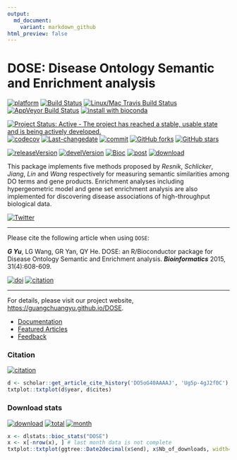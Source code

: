```yaml
---
output:
  md_document:
    variant: markdown_github
html_preview: false
---
```



# DOSE: Disease Ontology Semantic and Enrichment analysis

[![platform](http://www.bioconductor.org/shields/availability/devel/DOSE.svg)](https://www.bioconductor.org/packages/devel/bioc/html/DOSE.html#archives)
[![Build Status](http://www.bioconductor.org/shields/build/devel/bioc/DOSE.svg)](https://bioconductor.org/checkResults/devel/bioc-LATEST/DOSE/)
[![Linux/Mac Travis Build Status](https://img.shields.io/travis/GuangchuangYu/DOSE/master.svg?label=Mac%20OSX%20%26%20Linux)](https://travis-ci.org/GuangchuangYu/DOSE)
[![AppVeyor Build Status](https://img.shields.io/appveyor/ci/Guangchuangyu/DOSE/master.svg?label=Windows)](https://ci.appveyor.com/project/GuangchuangYu/DOSE)
[![install with bioconda](https://img.shields.io/badge/install%20with-bioconda-green.svg?style=flat)](http://bioconda.github.io/recipes/bioconductor-dose/README.html)

[![Project Status: Active - The project has reached a stable, usable state and is being actively developed.](http://www.repostatus.org/badges/latest/active.svg)](http://www.repostatus.org/#active)
[![codecov](https://codecov.io/gh/GuangchuangYu/DOSE/branch/master/graph/badge.svg)](https://codecov.io/gh/GuangchuangYu/DOSE/)
[![Last-changedate](https://img.shields.io/badge/last%20change-`r gsub('-', '--', Sys.Date())`-green.svg)](https://github.com/GuangchuangYu/DOSE/commits/master)
[![commit](http://www.bioconductor.org/shields/commits/bioc/DOSE.svg)](https://www.bioconductor.org/packages/devel/bioc/html/DOSE.html#svn_source)
[![GitHub forks](https://img.shields.io/github/forks/GuangchuangYu/DOSE.svg)](https://github.com/GuangchuangYu/DOSE/network) 
[![GitHub stars](https://img.shields.io/github/stars/GuangchuangYu/DOSE.svg)](https://github.com/GuangchuangYu/DOSE/stargazers) 


[![releaseVersion](https://img.shields.io/badge/release%20version-`r url="https://bioconductor.org/packages/release/bioc/html/DOSE.html"; x=readLines(url); gsub("\\D+(\\d+\\.\\d+\\.\\d+)\\D+", "\\1", x[grep("Version", x) +1])`-green.svg?style=flat)](https://bioconductor.org/packages/DOSE)
[![develVersion](https://img.shields.io/badge/devel%20version-`r x=readLines("DESCRIPTION"); y=x[grep("^Version", x)]; sub("Version: ", "", y)`-green.svg?style=flat)](https://github.com/GuangchuangYu/DOSE)
[![Bioc](http://www.bioconductor.org/shields/years-in-bioc/DOSE.svg)](https://www.bioconductor.org/packages/devel/bioc/html/DOSE.html#since)
[![post](http://www.bioconductor.org/shields/posts/DOSE.svg)](https://support.bioconductor.org/t/DOSE/)
[![download](http://www.bioconductor.org/shields/downloads/DOSE.svg)](https://bioconductor.org/packages/stats/bioc/DOSE/)



This package implements five methods proposed by *Resnik*, *Schlicker*, *Jiang*, *Lin* and *Wang* respectively for measuring semantic similarities among DO terms and gene products. Enrichment analyses including hypergeometric model and gene set enrichment analysis are also implemented for discovering disease associations of high-throughput biological data. 


[![Twitter](https://img.shields.io/twitter/url/https/github.com/GuangchuangYu/DOSE.svg?style=social)](https://twitter.com/intent/tweet?hashtags=DOSE&url=https://guangchuangyu.github.io/DOSE)

------------------------------------------------------------------------

Please cite the following article when using `DOSE`: 

__*G Yu*__, LG Wang, GR Yan, QY He. DOSE: an R/Bioconductor package for Disease Ontology Semantic and Enrichment analysis. __*Bioinformatics*__ 2015, 31(4):608-609. 

[![doi](https://img.shields.io/badge/doi-10.1093/bioinformatics/btu684-green.svg?style=flat)](http://dx.doi.org/10.1093/bioinformatics/btu684)
[![citation](https://img.shields.io/badge/cited%20by-`r library(scholar); sum(get_article_cite_history('DO5oG40AAAAJ', 'Ug5p-4gJ2f0C')$cites)`-green.svg?style=flat)](https://scholar.google.com.hk/scholar?oi=bibs&hl=en&cites=16627502277303919270)

------------------------------------------------------------------------

For details, please visit our project website, <https://guangchuangyu.github.io/DOSE>.

+ [Documentation](https://guangchuangyu.github.io/DOSE/documentation/)
+ [Featured Articles](https://guangchuangyu.github.io/DOSE/featuredArticles/)
+ [Feedback](https://guangchuangyu.github.io/DOSE/#feedback)

### Citation 

[![citation](https://img.shields.io/badge/cited%20by-`r library(scholar); sum(get_article_cite_history('DO5oG40AAAAJ', 'Ug5p-4gJ2f0C')$cites)`-green.svg?style=flat)](https://scholar.google.com.hk/scholar?oi=bibs&hl=en&cites=16627502277303919270)


```r
d <- scholar::get_article_cite_history('DO5oG40AAAAJ', 'Ug5p-4gJ2f0C')
txtplot::txtplot(d$year, d$cites)
```

### Download stats

[![download](http://www.bioconductor.org/shields/downloads/DOSE.svg)](https://bioconductor.org/packages/stats/bioc/DOSE/)
[![total](https://img.shields.io/badge/downloads-`r sum(dlstats::bioc_stats("DOSE")$Nb_of_downloads)`/total-blue.svg?style=flat)](https://bioconductor.org/packages/stats/bioc/DOSE/)
[![month](https://img.shields.io/badge/downloads-`r x <- dlstats::bioc_stats("DOSE"); x$Nb_of_downloads[nrow(x)-1]`/month-blue.svg?style=flat)](https://bioconductor.org/packages/stats/bioc/DOSE/)

```r
x <- dlstats::bioc_stats("DOSE")
x <- x[-nrow(x), ] # last month data is not complete
txtplot::txtplot(ggtree::Date2decimal(x$end), x$Nb_of_downloads, width=100, height=25)
```



